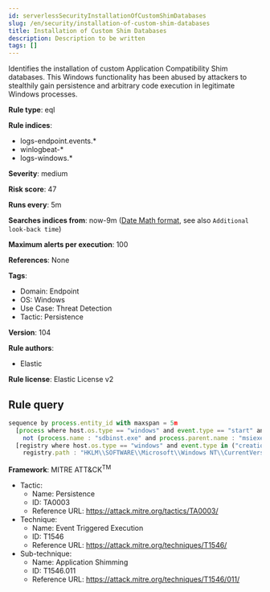 ```yaml
---
id: serverlessSecurityInstallationOfCustomShimDatabases
slug: /en/security/installation-of-custom-shim-databases
title: Installation of Custom Shim Databases
description: Description to be written
tags: []
---
```


<div id="installation-of-custom-shim-databases"></div>

Identifies the installation of custom Application Compatibility Shim databases. This Windows functionality has been abused by attackers to stealthily gain persistence and arbitrary code execution in legitimate Windows processes.

**Rule type**: eql

**Rule indices**: 

* logs-endpoint.events.*
* winlogbeat-*
* logs-windows.*

**Severity**: medium

**Risk score**: 47

**Runs every**: 5m

**Searches indices from**: now-9m ([Date Math format](((ref))/common-options.html#date-math), see also <DocLink id="serverlessSecurityRulesUiCreate" section="set-the-rules-schedule">`Additional look-back time`</DocLink>)

**Maximum alerts per execution**: 100

**References**: None

**Tags**: 

* Domain: Endpoint
* OS: Windows
* Use Case: Threat Detection
* Tactic: Persistence

**Version**: 104

**Rule authors**: 

* Elastic

**Rule license**: Elastic License v2

## Rule query

```js
sequence by process.entity_id with maxspan = 5m
  [process where host.os.type == "windows" and event.type == "start" and
    not (process.name : "sdbinst.exe" and process.parent.name : "msiexec.exe")]
  [registry where host.os.type == "windows" and event.type in ("creation", "change") and
    registry.path : "HKLM\\SOFTWARE\\Microsoft\\Windows NT\\CurrentVersion\\AppCompatFlags\\Custom\\*.sdb"]

```

**Framework**: MITRE ATT&CK<sup>TM</sup>

* Tactic:
    * Name: Persistence
    * ID: TA0003
    * Reference URL: https://attack.mitre.org/tactics/TA0003/
* Technique:
    * Name: Event Triggered Execution
    * ID: T1546
    * Reference URL: https://attack.mitre.org/techniques/T1546/
* Sub-technique:
    * Name: Application Shimming
    * ID: T1546.011
    * Reference URL: https://attack.mitre.org/techniques/T1546/011/

